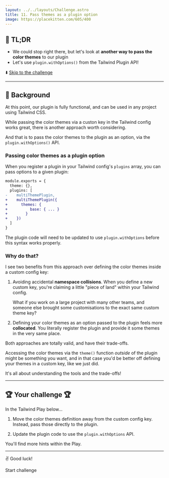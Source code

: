 ```yaml
---
layout: ../../layouts/Challenge.astro
title: 11. Pass themes as a plugin option
image: https://placekitten.com/605/400
---
```



## 🐇 TL;DR

- We could stop right there, but let's look at **another way to pass the color themes** to our plugin
- Let's use `plugin.withOptions()` from the Tailwind Plugin API!

⬇️ [Skip to the challenge](#-your-challenge)

---

## 🐢 Background

At this point, our plugin is fully functional, and can be used in any project using Tailwind CSS.

While passing the color themes via a custon key in the Tailwind config works great, there is another approach worth considering.

And that is to pass the color themes to the plugin as an option, via the `plugin.withOptions()` API.

### Passing color themes as a plugin option

When you register a plugin in your Tailwind config's `plugins` array, you can pass options to a given plugin:

```diff
module.exports = {
  theme: {},
  plugins: [
-    multiThemePlugin,
+    multiThemePlugin({
+      themes: {
+          base: { ... }
+        }
+    })
  ]
}
```

The plugin code will need to be updated to use `plugin.withOptions` before this syntax works properly.

### Why do that?

I see two benefits from this approach over defining the color themes inside a custom config key:

1. Avoiding accidental **namespace collisions**. When you define a new custom key, you're claiming a little "piece of land" within your Tailwind config.

   What if you work on a large project with many other teams, and someone else brought some customisations to the exact same custom theme key?

2. Defining your color themes as an option passed to the plugin feels more **collocated**. You literally register the plugin and provide it some themes in the very same place.

Both approaches are totally valid, and have their trade-offs.

Accessing the color themes via the `theme()` function _outside_ of the plugin might be something you want, and in that case you'd be better off defining your themes in a custom key, like we just did.

It's all about understanding the tools and the trade-offs!

---

## 🏆 Your challenge 🏆

In the Tailwind Play below...

1. Move the color themes definition away from the custom config key. Instead, pass those directly to the plugin.

2. Update the plugin code to use the `plugin.withOptions` API.

You'll find more hints within the Play.

---

✌️ Good luck!

<ButtonLink path="https://play.tailwindcss.com/b74Ol9n656?file=config">Start challenge</ButtonLink>
